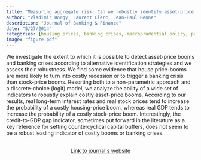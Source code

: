 ```yaml
---
title: "Measuring aggregate risk: Can we robustly identify asset-price boom–bust cycles?"
author: "Vladimir Borgy, Laurent Clerc, Jean-Paul Renne"
description: "Journal of Banking & Finance"
date: "5/27/2014"
categories: [housing prices, banking crises, macroprudential policy, published]
image: "figure.pdf"
---
```


<!-- description: "Affine Term Structure Model that provides non-negative yields and is able to accommodate a short-term rate that stays at the zero lower bound (ZLB) for extended periods of time." -->

<!-- subtitle: -->

<!-- image: "figure.jpeg" -->


We investigate the extent to which it is possible to detect asset-price booms and banking crises according to alternative identification strategies and we assess their robustness. We find some evidence that house price-booms are more likely to turn into costly recession or to trigger a banking crisis than stock-price booms. Resorting both to a non-parametric approach and a discrete-choice (logit) model, we analyze the ability of a wide set of indicators to robustly explain costly asset-price booms. According to our results, real long-term interest rates and real stock prices tend to increase the probability of a costly housing-price boom, whereas real GDP tends to increase the probability of a costly stock-price boom. Interestingly, the credit-to-GDP gap indicator, sometimes put forward in the literature as a key reference for setting countercyclical capital buffers, does not seem to be a robust leading indicator of costly booms or banking crises.


```{=html}
<div  style="margin: 30px; text-align: center;">
<a class="btn btn-primary" href="https://www.sciencedirect.com/science/article/pii/S0378426614001769" role="button" target="_blank" style="padding: 5px 5px;">Link to journal's website</a>
</div>
```

<!-- In order to have bibtex in place of R code, add in front matter: -->
<!-- format: -->
<!--   html: -->
<!--     code-fold: true -->
<!--     code-summary: "Bibtex" -->

<!-- ```{r essai, eval=FALSE} -->
<!-- article = { -->
<!--   author = {JPR}, -->
<!--   year=2010 -->
<!-- } -->
<!-- ``` -->

